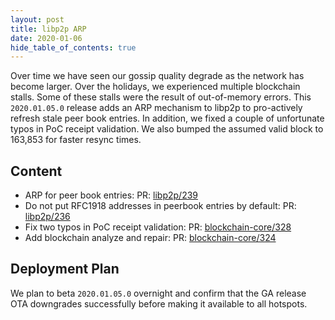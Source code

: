 ```yaml
---
layout: post
title: libp2p ARP
date: 2020-01-06
hide_table_of_contents: true
---
```


Over time we have seen our gossip quality degrade as the network has become larger. Over the
holidays, we experienced multiple blockchain stalls. Some of these stalls were the result of
out-of-memory errors. This `2020.01.05.0` release adds an ARP mechanism to libp2p to pro-actively
refresh stale peer book entries. In addition, we fixed a couple of unfortunate typos in PoC receipt
validation. We also bumped the assumed valid block to 163,853 for faster resync times.

<!--truncate-->

## Content

- ARP for peer book entries: PR: [libp2p/239](https://github.com/helium/erlang-libp2p/pull/239)
- Do not put RFC1918 addresses in peerbook entries by default: PR:
  [libp2p/236](https://github.com/helium/erlang-libp2p/pull/236)
- Fix two typos in PoC receipt validation: PR:
  [blockchain-core/328](https://github.com/helium/blockchain-core/pull/328)
- Add blockchain analyze and repair: PR:
  [blockchain-core/324](https://github.com/helium/blockchain-core/pull/324)

## Deployment Plan

We plan to beta `2020.01.05.0` overnight and confirm that the GA release OTA downgrades successfully
before making it available to all hotspots.
